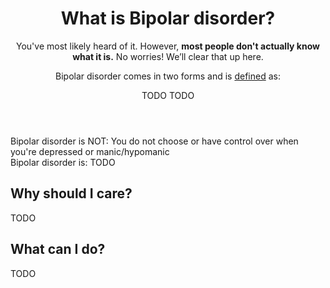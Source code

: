 <Meta
  title="What is Bipolar disorder? - Neurodiversity Wiki"
  description="Learn about what it means to have Bipolar disorder"
  social="/social/bipolar.jpg"
/>

<Header>

# What is Bipolar disorder?

You've most likely heard of it. However, **most people don't actually know what it is.** No worries! We’ll clear that up here.

Bipolar disorder comes in two forms and is [defined](#todo) as:

<Definition>
  <DefinitionItem summary="Bipolar 1">TODO</DefinitionItem>
  <DefinitionItem summary="Bipolar 2">TODO</DefinitionItem>
</Definition>

</Header>

<Box>
<div>
<IconHeading url="/icons/cross.svg" alt="Cross icon">Bipolar disorder is NOT:</IconHeading>

<Definition>
<DefinitionItem summary="Controllable">
You do not choose or have control over when you're depressed or manic/hypomanic
</DefinitionItem>
</Definition>
</div>

<div>
<IconHeading url="/icons/check.svg" alt="Check icon">Bipolar disorder is:</IconHeading>

<Definition>
<DefinitionItem summary="TODO">TODO</DefinitionItem>
</Definition>
</div>

</Box>

<Section>

## Why should I care?

TODO

</Section>

<Section>

## What can I do?

TODO

</Section>
